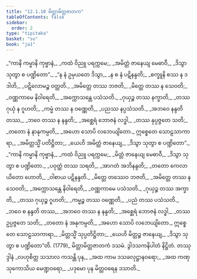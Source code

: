 ```yaml
---
title: "12.1.10 မိတ္တာမိတ္တဇာတက"
tableOfContents: false
sidebar:
  order: 2
type: "tipitaka"
basket: "su"
book: "ja1"
---
```



<DynamicBreadcrumb />

<Division number="121" book="ja1">

<Paragraph number="2368" type="verses" book="ja1">
_“ကာနိ ကမ္မာနိ ကုဗ္ဗာနံ,_  
_ကထံ ဝိညူ ပရက္ကမေ;_  
_အမိတ္တံ ဇာနေယျ မေဓာဝီ,_  
_ဒိသွာ သုတွာ စ ပဏ္ဍိတော”._  

</Paragraph>

</Division>
<Division number="122" book="ja1">

<Paragraph number="2369" type="verses" book="ja1">
_“န နံ ဥမှယတေ ဒိသွာ,_  
_န စ နံ ပဋိနန္ဒတိ;_  
_စက္ခူနိ စဿ န ဒဒါတိ,_  
_ပဋိလောမဉ္စ ဝတ္တတိ._  

</Paragraph>

</Division>
<Division number="123" book="ja1">

<Paragraph number="2370" type="verses" book="ja1">
_အမိတ္တေ တဿ ဘဇတိ,_  
_မိတ္တေ တဿ န သေဝတိ;_  
_ဝဏ္ဏကာမေ နိဝါရေတိ,_  
_အက္ကောသန္တေ ပသံသတိ._  

</Paragraph>

</Division>
<Division number="124" book="ja1">

<Paragraph number="2371" type="verses" book="ja1">
_ဂုယှဉ္စ တဿ နက္ခာတိ,_  
_တဿ ဂုယှံ န ဂူဟတိ;_  
_ကမ္မံ တဿ န ဝဏ္ဏေတိ,_  
_ပညဿ နပ္ပသံသတိ._  

</Paragraph>

</Division>
<Division number="125" book="ja1">

<Paragraph number="2372" type="verses" book="ja1">
_အဘဝေ နန္ဒတိ တဿ,_  
_ဘဝေ တဿ န နန္ဒတိ;_  
_အစ္ဆေရံ ဘောဇနံ လဒ္ဓါ,_  
_တဿ နုပ္ပဇ္ဇတေ သတိ;_  
_တတော နံ နာနုကမ္ပတိ,_  
_အဟော သောပိ လဘေယျိတော._  

</Paragraph>

</Division>
<Division number="126" book="ja1">

<Paragraph number="2373" type="verses" book="ja1">
ဣစ္စေတေ သောဠသာကာရာ,_  
_အမိတ္တသ္မိံ ပတိဋ္ဌိတာ;_  
_ယေဟိ အမိတ္တံ ဇာနေယျ,_  
_ဒိသွာ သုတွာ စ ပဏ္ဍိတော”._  

</Paragraph>

</Division>
<Division number="127" book="ja1">

<Paragraph number="2374" type="verses" book="ja1">
_“ကာနိ ကမ္မာနိ ကုဗ္ဗာနံ,_  
_ကထံ ဝိညူ ပရက္ကမေ;_  
_မိတ္တံ ဇာနေယျ မေဓာဝီ,_  
_ဒိသွာ သုတွာ စ ပဏ္ဍိတော._  

</Paragraph>

</Division>
<Division number="128" book="ja1">

<Paragraph number="2375" type="verses" book="ja1">
_ပဝုတ္ထံ တဿ သရတိ,_  
_အာဂတံ အဘိနန္ဒတိ;_  
_တတော ကေလာယိတော ဟောတိ,_  
_ဝါစာယ ပဋိနန္ဒတိ._  

</Paragraph>

</Division>
<Division number="129" book="ja1">

<Paragraph number="2376" type="verses" book="ja1">
_မိတ္တေ တဿေဝ ဘဇတိ,_  
_အမိတ္တေ တဿ န သေဝတိ;_  
_အက္ကောသန္တေ နိဝါရေတိ,_  
_ဝဏ္ဏကာမေ ပသံသတိ._  

</Paragraph>

</Division>
<Division number="130" book="ja1">

<Paragraph number="2377" type="verses" book="ja1">
_ဂုယှဉ္စ တဿ အက္ခာတိ,_  
_တဿ ဂုယှဉ္စ ဂူဟတိ;_  
_ကမ္မဉ္စ တဿ ဝဏ္ဏေတိ,_  
_ပညံ တဿ ပသံသတိ._  

</Paragraph>

</Division>
<Division number="131" book="ja1">

<Paragraph number="2378" type="verses" book="ja1">
_ဘဝေ စ နန္ဒတိ တဿ,_  
_အဘဝေ တဿ န နန္ဒတိ;_  
_အစ္ဆေရံ ဘောဇနံ လဒ္ဓါ,_  
_တဿ ဥပ္ပဇ္ဇတေ သတိ;_  
_တတော နံ အနုကမ္ပတိ,_  
_အဟော သောပိ လဘေယျိတော._  

</Paragraph>

</Division>
<Division number="132" book="ja1">

<Paragraph number="2379" type="verses" book="ja1">
ဣစ္စေတေ သောဠသာကာရာ,_  
_မိတ္တသ္မိံ သုပ္ပတိဋ္ဌိတာ;_  
_ယေဟိ မိတ္တဉ္စ ဇာနေယျ,_  
_ဒိသွာ သုတွာ စ ပဏ္ဍိတော”တိ. (1779)_  


</Paragraph>
</Division>

<Paragraph number="2380" type="center" book="ja1">
မိတ္တာမိတ္တဇာတကံ ဒသမံ.



</Paragraph>

<Paragraph number="2381" type="center" book="ja1">
ဒွါဒသကနိပါတံ နိဋ္ဌိတံ.



</Paragraph>

<Paragraph number="2382" type="center" book="ja1">
တဿုဒ္ဒါနံ


</Paragraph>

<Paragraph number="2383" type="verses" book="ja1">
_လဟုစိတ္တ သသာလ ကသန္တိ ပုန,_  
_အထ ကာမ ဒသခလုဋ္ဌာနဝရော;_  
_အထ ကဏှ သုကောသိယ မေဏ္ဍဝရော,_  
_ပဒုမော ပုန မိတ္တဝရေန ဒသာတိ._
</Paragraph>